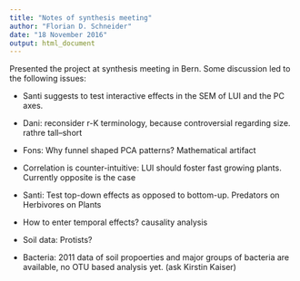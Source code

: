 ```yaml
---
title: "Notes of synthesis meeting"
author: "Florian D. Schneider"
date: "18 November 2016"
output: html_document
---
```


Presented the project at synthesis meeting in Bern. 
Some discussion led to the following issues: 

- Santi suggests to test interactive effects in the SEM of LUI and the PC axes. 
- Dani: reconsider r-K terminology, because controversial regarding size. rathre tall--short
- Fons: Why funnel shaped PCA patterns? Mathematical artifact
- Correlation is counter-intuitive: LUI should foster fast growing plants. Currently opposite is the case
- Santi: Test top-down effects as opposed to bottom-up. Predators on Herbivores on Plants
- How to enter temporal effects? causality analysis

- Soil data: Protists? 
- Bacteria: 2011 data of soil propoerties and major groups of bacteria are available, no OTU based analysis yet. (ask Kirstin Kaiser)
